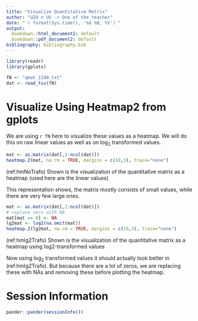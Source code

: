 ```yaml
---
title: "Visualize Quantitative Matrix"
author: "UZH n UU -> One of the teacher"
date: "`r format(Sys.time(), '%d %B, %Y')`"
output:
  bookdown::html_document2: default
  bookdown::pdf_document2: default
bibliography: bibliography.bib
---
```


```r
library(readr)
library(gplots)
```


```r
fN <- "qmat_1198.txt"
dat <- read_tsv(fN)
```



# Visualize Using Heatmap2 from gplots

We are using `r fN` here to visualize these values as a heatmap. We will do this on raw linear values as well as on $\log_{2}$ transformed values.

```r
mat <- as.matrix(dat[,2:ncol(dat)])
heatmap.2(mat, na.rm = TRUE, margins = c(10,3), trace="none")
```
(ref:hmNoTrafo) Shown is the visualization of the quantitative matrix as a heatmap (used here are the linear values)

This representation shows, the matrix mostly consists of small values, while there are very few large ones.

```r
mat <- as.matrix(dat[,2:ncol(dat)])
# replace zero with NA
mat[mat == 0] <- NA
lg2mat <- log2(na.omit(mat))
heatmap.2(lg2mat, na.rm = TRUE, margins = c(10,3), trace="none")
```
(ref:hmlg2Trafo) Shown is the visualization of the quantitative matrix as a heatmap using log2-transformed values

Now using $\log_{2}$ transformed values it should actually look better in (ref:hmlg2Trafo). But because there are a lot of zeros, we are replacing these with NAs and removing these before plotting the heatmap.




# Session Information

```r
pander::pander(sessionInfo())
```


